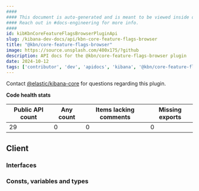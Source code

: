 ```yaml
---
####
#### This document is auto-generated and is meant to be viewed inside our experimental, new docs system.
#### Reach out in #docs-engineering for more info.
####
id: kibKbnCoreFeatureFlagsBrowserPluginApi
slug: /kibana-dev-docs/api/kbn-core-feature-flags-browser
title: "@kbn/core-feature-flags-browser"
image: https://source.unsplash.com/400x175/?github
description: API docs for the @kbn/core-feature-flags-browser plugin
date: 2024-10-12
tags: ['contributor', 'dev', 'apidocs', 'kibana', '@kbn/core-feature-flags-browser']
---
```




Contact [@elastic/kibana-core](https://github.com/orgs/elastic/teams/kibana-core) for questions regarding this plugin.

**Code health stats**

| Public API count  | Any count | Items lacking comments | Missing exports |
|-------------------|-----------|------------------------|-----------------|
| 29 | 0 | 0 | 0 |

## Client

### Interfaces
<DocDefinitionList data={kbnCoreFeatureFlagsBrowserObj.client.interfaces}/>

### Consts, variables and types
<DocDefinitionList data={kbnCoreFeatureFlagsBrowserObj.client.misc}/>

